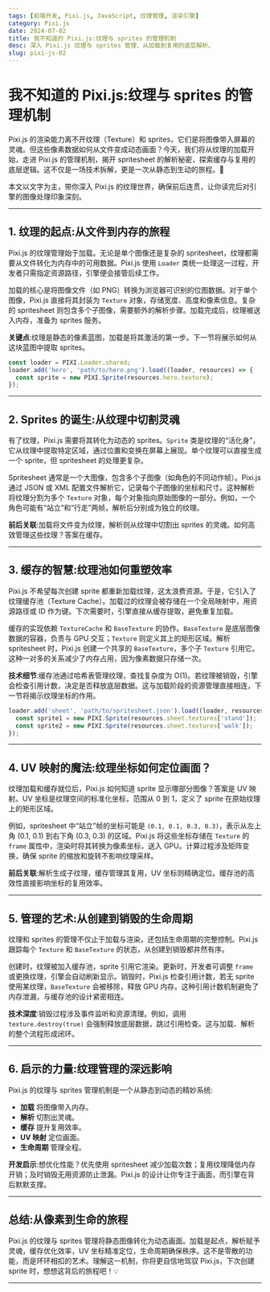 ```yaml
---
tags: [前端开发, Pixi.js, JavaScript, 纹理管理, 渲染引擎]
category: Pixi.js
date: 2024-07-02
title: 我不知道的 Pixi.js:纹理与 sprites 的管理机制
desc: 深入 Pixi.js 纹理与 sprites 管理，从加载到复用的底层解析。
slug: pixi-js-02
---
```


# 我不知道的 Pixi.js:纹理与 sprites 的管理机制

Pixi.js 的渲染能力离不开纹理（Texture）和 sprites，它们是将图像带入屏幕的灵魂。但这些像素数据如何从文件变成动态画面？今天，我们将从纹理的加载开始，走进 Pixi.js 的管理机制，揭开 spritesheet 的解析秘密，探索缓存与复用的底层逻辑。这不仅是一场技术拆解，更是一次从静态到生动的旅程。🚀

本文以文字为主，带你深入 Pixi.js 的纹理世界，确保前后连贯，让你读完后对引擎的图像处理印象深刻。

---

## 1. 纹理的起点:从文件到内存的旅程

Pixi.js 的纹理管理始于加载。无论是单个图像还是复杂的 spritesheet，纹理都需要从文件转化为内存中的可用数据。Pixi.js 使用 `Loader` 类统一处理这一过程，开发者只需指定资源路径，引擎便会接管后续工作。

加载的核心是将图像文件（如 PNG）转换为浏览器可识别的位图数据。对于单个图像，Pixi.js 直接将其封装为 `Texture` 对象，存储宽度、高度和像素信息。复杂的 spritesheet 则包含多个子图像，需要额外的解析步骤。加载完成后，纹理被送入内存，准备为 sprites 服务。

**关键点**:纹理是静态的像素蓝图，加载是将其激活的第一步。下一节将展示如何从这块蓝图中提取 sprites。

```javascript
const loader = PIXI.Loader.shared;
loader.add('hero', 'path/to/hero.png').load((loader, resources) => {
  const sprite = new PIXI.Sprite(resources.hero.texture);
});
```

---

## 2. Sprites 的诞生:从纹理中切割灵魂

有了纹理，Pixi.js 需要将其转化为动态的 sprites。`Sprite` 类是纹理的“活化身”，它从纹理中提取特定区域，通过位置和变换在屏幕上展现。单个纹理可以直接生成一个 sprite，但 spritesheet 的处理更复杂。

Spritesheet 通常是一个大图像，包含多个子图像（如角色的不同动作帧）。Pixi.js 通过 JSON 或 XML 配置文件解析它，记录每个子图像的坐标和尺寸。这种解析将纹理分割为多个 `Texture` 对象，每个对象指向原始图像的一部分。例如，一个角色可能有“站立”和“行走”两帧，解析后分别成为独立的纹理。

**前后关联**:加载将文件变为纹理，解析则从纹理中切割出 sprites 的灵魂。如何高效管理这些纹理？答案在缓存。

---

## 3. 缓存的智慧:纹理池如何重塑效率

Pixi.js 不希望每次创建 sprite 都重新加载纹理，这太浪费资源。于是，它引入了纹理缓存池（Texture Cache）。加载过的纹理会被存储在一个全局映射中，用资源路径或 ID 作为键。下次需要时，引擎直接从缓存提取，避免重复加载。

缓存的实现依赖 `TextureCache` 和 `BaseTexture` 的协作。`BaseTexture` 是底层图像数据的容器，负责与 GPU 交互；`Texture` 则定义其上的矩形区域。解析 spritesheet 时，Pixi.js 创建一个共享的 `BaseTexture`，多个子 `Texture` 引用它。这种一对多的关系减少了内存占用，因为像素数据只存储一次。

**技术细节**:缓存池通过哈希表管理纹理，查找复杂度为 O(1)。若纹理被销毁，引擎会检查引用计数，决定是否释放底层数据。这与加载阶段的资源管理直接相连，下一节将揭示纹理坐标的作用。

```javascript
loader.add('sheet', 'path/to/spritesheet.json').load((loader, resources) => {
  const sprite1 = new PIXI.Sprite(resources.sheet.textures['stand']);
  const sprite2 = new PIXI.Sprite(resources.sheet.textures['walk']);
});
```

---

## 4. UV 映射的魔法:纹理坐标如何定位画面？

纹理加载和缓存就位后，Pixi.js 如何知道 sprite 显示哪部分图像？答案是 UV 映射。UV 坐标是纹理空间的标准化坐标，范围从 0 到 1，定义了 sprite 在原始纹理上的矩形区域。

例如，spritesheet 中“站立”帧的坐标可能是 `(0.1, 0.1, 0.3, 0.3)`，表示从左上角 (0.1, 0.1) 到右下角 (0.3, 0.3) 的区域。Pixi.js 将这些坐标存储在 `Texture` 的 `frame` 属性中，渲染时将其转换为像素坐标，送入 GPU。计算过程涉及矩阵变换，确保 sprite 的缩放和旋转不影响纹理采样。

**前后关联**:解析生成子纹理，缓存管理其复用，UV 坐标则精确定位。缓存池的高效性直接影响坐标的复用效率。

---

## 5. 管理的艺术:从创建到销毁的生命周期

纹理和 sprites 的管理不仅止于加载与渲染，还包括生命周期的完整控制。Pixi.js 跟踪每个 `Texture` 和 `BaseTexture` 的状态，从创建到销毁都井然有序。

创建时，纹理被加入缓存池，sprite 引用它渲染。更新时，开发者可调整 `frame` 或更换纹理，引擎会自动刷新显示。销毁时，Pixi.js 检查引用计数，若无 sprite 使用某纹理，`BaseTexture` 会被移除，释放 GPU 内存。这种引用计数机制避免了内存泄漏，与缓存池的设计紧密相连。

**技术深度**:销毁过程涉及事件监听和资源清理。例如，调用 `texture.destroy(true)` 会强制释放底层数据，跳过引用检查。这与加载、解析的整个流程形成闭环。

---

## 6. 启示的力量:纹理管理的深远影响

Pixi.js 的纹理与 sprites 管理机制是一个从静态到动态的精妙系统:
- **加载** 将图像带入内存。
- **解析** 切割出灵魂。
- **缓存** 提升复用效率。
- **UV 映射** 定位画面。
- **生命周期** 管理全程。

**开发启示**:想优化性能？优先使用 spritesheet 减少加载次数；复用纹理降低内存开销；及时销毁无用资源防止泄漏。Pixi.js 的设计让你专注于画面，而引擎在背后默默支撑。

---

## 总结:从像素到生命的旅程

Pixi.js 的纹理与 sprites 管理将静态图像转化为动态画面。加载是起点，解析赋予灵魂，缓存优化效率，UV 坐标精准定位，生命周期确保秩序。这不是零散的功能，而是环环相扣的艺术。理解这一机制，你将更自信地驾驭 Pixi.js，下次创建 sprite 时，想想这背后的旅程吧！💡

---
